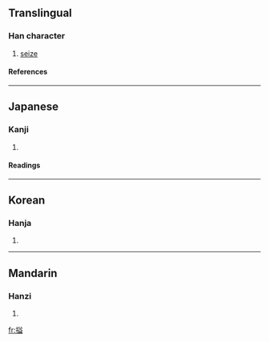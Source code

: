 ==Translingual==
===Han character===
{{Han char|rn=64|rad=手|as=10|sn=13|four=5801<sub>7</sub>|canj=手廿金廿 (QTCT)}}
# [[seize]]
====References====
{{Han ref|kx=0447.180|dkj=12497|hdz=31936.050|uh=6424|ud=25636|bh=DD7E|bd=56702}}
----
==Japanese==
===Kanji===
{{ja-kanji|grade=|rs=手10}}
# {{defn|Japanese}} 
====Readings====
{{ja-readings|on=[[あく]] (aku), [[せく]] (seku), [[えつ]] (etsu), [[えち]] (echi)|kun=[[とらえる]] (toraeru)}}
----
==Korean==
===Hanja===
{{ko-hanja|hangeul=액|eumhun=|rv=aek|mr=aek|y=yak}}
# {{defn|Korean}}
----
==Mandarin==
===Hanzi===
{{cmn-hanzi|pin=[[è]] (e4)|wg=o<sup>4</sup>}}
# {{defn|Mandarin}}

[[fr:搤]]